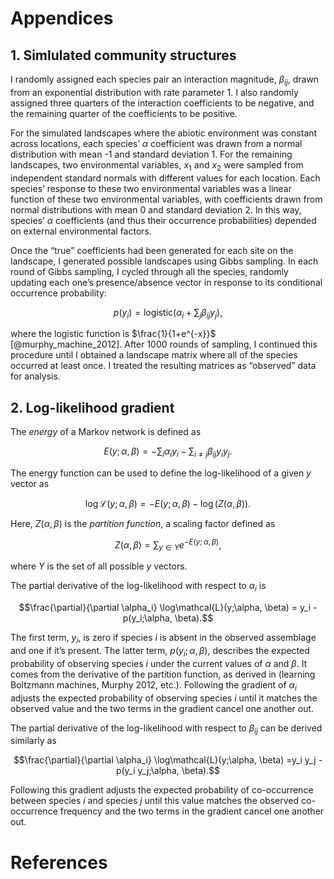 # Appendices

## 1. Simlulated community structures

I randomly assigned each species pair an interaction magnitude, $\beta_{ij}$, 
drawn from an exponential distribution with rate parameter 1.  I also randomly
assigned three quarters of the interaction coefficients to be negative, and the
remaining quarter of the coefficients to be positive.

For the simulated landscapes where the abiotic environment was constant across
locations, each species' $\alpha$ coefficient was drawn from a normal
distribution with mean -1 and standard deviation 1.  For the remaining
landscapes, two environmental variables, $x_1$ and $x_2$ were sampled from
independent standard normals with different values for each location. Each
species' response to these two environmental variables was a linear function
of these two environmental variables, with coefficients drawn from normal
distributions with mean 0 and standard deviation 2.  In this way,  species'
$\alpha$ coefficients (and thus their occurrence probabilities) depended on
external environmental factors.

Once the "true" coefficients had been generated for each site on the
landscape, I generated possible landscapes using Gibbs sampling.  In each
round of Gibbs sampling, I cycled through all the species, randomly updating
each one's presence/absence vector in response to its conditional occurrence
probability:

$$p(y_i) = \mathrm{logistic}(\alpha_i + \sum_j\beta_{ij}y_j),$$

where the logistic function is $\frac{1}{1+e^{-x}}$ [@murphy_machine_2012]. After 1000 rounds of
sampling, I continued this procedure until I obtained a landscape matrix where
all of the species occurred at least once. I treated the resulting matrices as
"observed" data for analysis.




## 2. Log-likelihood gradient

The *energy* of a Markov network is defined as

$$E(y;\alpha,\beta) = -\sum_{i}\alpha_i y_i - \sum_{i\neq j}\beta_{ij}y_i y_j.$$

The energy function can be used to define the log-likelihood of a given $y$
vector as

$$\log\mathcal{L}(y;\alpha, \beta) = -E(y;\alpha, \beta) - \log(Z(\alpha, \beta)).$$

Here, $Z(\alpha, \beta)$ is the *partition function*, a scaling factor defined
as

$$Z(\alpha, \beta) = \sum_{y \in Y}e^{-E(y;\alpha, \beta)},$$

where $Y$ is the set of all possible $y$ vectors.

The partial derivative of the log-likelihood with respect to $\alpha_i$ is

$$\frac{\partial}{\partial \alpha_i} \log\mathcal{L}(y;\alpha, \beta) = y_i - p(y_i;\alpha, \beta).$$

The first term, $y_i$, is zero if species $i$ is absent in the observed
assemblage and one if it's present. The latter term, $p(y_i;\alpha, \beta)$,
describes the expected probability of observing species $i$ under the current
values of $\alpha$ and $\beta$. It comes from the derivative of the partition
function, as derived in (learning Boltzmann machines, Murphy 2012, etc.).
Following the gradient of $\alpha_i$ adjusts the expected probability of
observing species $i$ until it matches the observed value and the two terms in
the gradient cancel one another out.

The partial derivative of the log-likelihood with respect to $\beta_{ij}$
can be derived similarly as

$$\frac{\partial}{\partial \alpha_i} \log\mathcal{L}(y;\alpha, \beta) =y_i y_j - p(y_i y_j;\alpha, \beta).$$

Following this gradient adjusts the expected probability of co-occurrence
between species $i$ and species $j$ until this value matches the observed 
co-occurrence frequency and the two terms in the gradient cancel one another out.


# References

